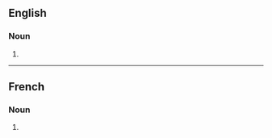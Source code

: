 ==English==

===Noun===
{{head|en|noun form}}

# {{plural of|expropriation|lang=en}}

----

==French==

===Noun===
{{head|fr|noun plural form|g=f}}

# {{plural of|expropriation|lang=fr}}